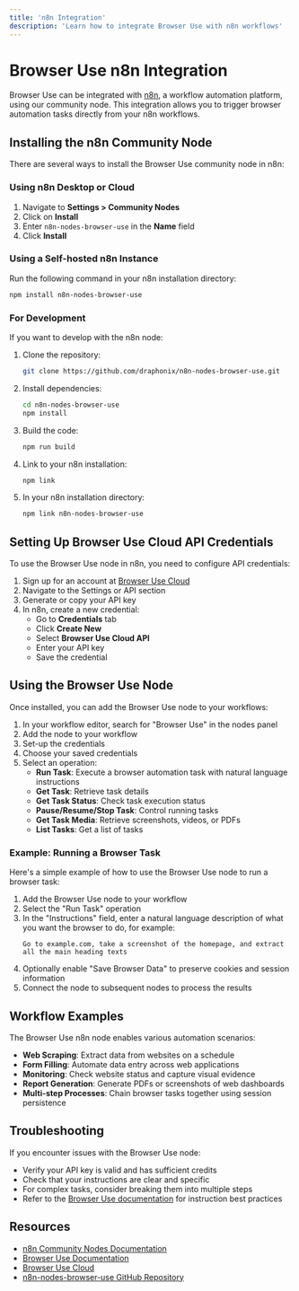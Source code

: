 ```yaml
---
title: 'n8n Integration'
description: 'Learn how to integrate Browser Use with n8n workflows'
---
```


# Browser Use n8n Integration

Browser Use can be integrated with [n8n](https://n8n.io), a workflow automation platform, using our community node. This integration allows you to trigger browser automation tasks directly from your n8n workflows.

## Installing the n8n Community Node

There are several ways to install the Browser Use community node in n8n:

### Using n8n Desktop or Cloud

1. Navigate to **Settings > Community Nodes**
2. Click on **Install**
3. Enter `n8n-nodes-browser-use` in the **Name** field
4. Click **Install**

### Using a Self-hosted n8n Instance

Run the following command in your n8n installation directory:

```bash
npm install n8n-nodes-browser-use
```

### For Development

If you want to develop with the n8n node:

1. Clone the repository:
   ```bash
   git clone https://github.com/draphonix/n8n-nodes-browser-use.git
   ```
2. Install dependencies:
   ```bash
   cd n8n-nodes-browser-use
   npm install
   ```
3. Build the code:
   ```bash
   npm run build
   ```
4. Link to your n8n installation:
   ```bash
   npm link
   ```
5. In your n8n installation directory:
   ```bash
   npm link n8n-nodes-browser-use
   ```

## Setting Up Browser Use Cloud API Credentials

To use the Browser Use node in n8n, you need to configure API credentials:

1. Sign up for an account at [Browser Use Cloud](https://cloud.browser-use.com)
2. Navigate to the Settings or API section
3. Generate or copy your API key
4. In n8n, create a new credential:
   - Go to **Credentials** tab
   - Click **Create New**
   - Select **Browser Use Cloud API**
   - Enter your API key
   - Save the credential

## Using the Browser Use Node

Once installed, you can add the Browser Use node to your workflows:

1. In your workflow editor, search for "Browser Use" in the nodes panel
2. Add the node to your workflow
3. Set-up the credentials
4. Choose your saved credentials
5. Select an operation:
   - **Run Task**: Execute a browser automation task with natural language instructions
   - **Get Task**: Retrieve task details
   - **Get Task Status**: Check task execution status
   - **Pause/Resume/Stop Task**: Control running tasks
   - **Get Task Media**: Retrieve screenshots, videos, or PDFs
   - **List Tasks**: Get a list of tasks

### Example: Running a Browser Task

Here's a simple example of how to use the Browser Use node to run a browser task:

1. Add the Browser Use node to your workflow
2. Select the "Run Task" operation
3. In the "Instructions" field, enter a natural language description of what you want the browser to do, for example:
   ```
   Go to example.com, take a screenshot of the homepage, and extract all the main heading texts
   ```
4. Optionally enable "Save Browser Data" to preserve cookies and session information
5. Connect the node to subsequent nodes to process the results

## Workflow Examples

The Browser Use n8n node enables various automation scenarios:

- **Web Scraping**: Extract data from websites on a schedule
- **Form Filling**: Automate data entry across web applications
- **Monitoring**: Check website status and capture visual evidence
- **Report Generation**: Generate PDFs or screenshots of web dashboards
- **Multi-step Processes**: Chain browser tasks together using session persistence

## Troubleshooting

If you encounter issues with the Browser Use node:

- Verify your API key is valid and has sufficient credits
- Check that your instructions are clear and specific
- For complex tasks, consider breaking them into multiple steps
- Refer to the [Browser Use documentation](https://docs.browser-use.com) for instruction best practices

## Resources

- [n8n Community Nodes Documentation](https://docs.n8n.io/integrations/community-nodes/)
- [Browser Use Documentation](https://docs.browser-use.com)
- [Browser Use Cloud](https://cloud.browser-use.com)
- [n8n-nodes-browser-use GitHub Repository](https://github.com/draphonix/n8n-nodes-browser-use) 
